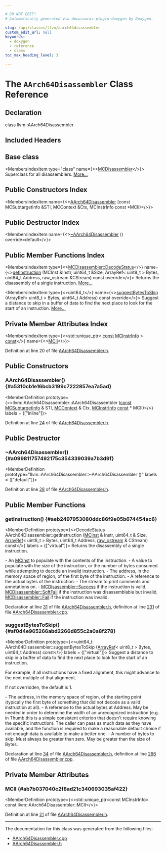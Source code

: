 ```yaml
---

# DO NOT EDIT!
# Automatically generated via docusaurus-plugin-doxygen by Doxygen.

slug: /api/classes/llvm/aarch64disassembler
custom_edit_url: null
keywords:
  - doxygen
  - reference
  - class
toc_max_heading_level: 3

---
```





# The `AArch64Disassembler` Class Reference

<DoxygenPage pluginConfig={pluginConfig}>



## Declaration

<CodeBlock>class llvm::AArch64Disassembler</CodeBlock>

## Included Headers

<IncludesList>
<IncludesListItem
  filePath="Target/AArch64/Disassembler/AArch64Disassembler.h"
  permalink="/docs/api/files/lib/lib/target/lib/target/aarch64/lib/target/aarch64/disassembler/aarch64disassembler-h"
  isLocal="true" />
</IncludesList>

## Base class

<MembersIndex>

<MembersIndexItem
  type="class"
  name={<><a href="/docs/api/classes/llvm/mcdisassembler">MCDisassembler</a></>}>
Superclass for all disassemblers. <a href="/docs/api/classes/llvm/mcdisassembler/#details">More...</a>
</MembersIndexItem>

</MembersIndex>

## Public Constructors Index

<MembersIndex>

<MembersIndexItem
  name={<><a href="#a5310cb1e16bcb3199c7222857ea7a5ad">AArch64Disassembler</a> (const MCSubtargetInfo &amp;STI, MCContext &amp;Ctx, MCInstrInfo const &#42;MCII)</>}>
</MembersIndexItem>

</MembersIndex>

## Public Destructor Index

<MembersIndex>

<MembersIndexItem
  name={<><a href="#a099811757492175c354339039a7b3d9f">~AArch64Disassembler</a> () override=default</>}>
</MembersIndexItem>

</MembersIndex>

## Public Member Functions Index

<MembersIndex>

<MembersIndexItem
  type={<><a href="/docs/api/classes/llvm/mcdisassembler/#a8eb822283e8f3200ca4b2a1ba0174e6a">MCDisassembler::DecodeStatus</a></>}
  name={<><a href="#aeb2497953080ddc86f9e05b674454ac6">getInstruction</a> (MCInst &amp;Instr, uint64&#95;t &amp;Size, ArrayRef&lt; uint8&#95;t &gt; Bytes, uint64&#95;t Address, raw&#95;ostream &amp;CStream) const override</>}>
Returns the disassembly of a single instruction. <a href="#aeb2497953080ddc86f9e05b674454ac6">More...</a>
</MembersIndexItem>

<MembersIndexItem
  type={<>uint64&#95;t</>}
  name={<><a href="#af0d4e965266abd2266d855c2a0a8f278">suggestBytesToSkip</a> (ArrayRef&lt; uint8&#95;t &gt; Bytes, uint64&#95;t Address) const override</>}>
Suggest a distance to skip in a buffer of data to find the next place to look for the start of an instruction. <a href="#af0d4e965266abd2266d855c2a0a8f278">More...</a>
</MembersIndexItem>

</MembersIndex>

## Private Member Attributes Index

<MembersIndex>

<MembersIndexItem
  type={<>std::unique&#95;ptr&lt; <a href="/docs/api/files/lib/lib/target/lib/target/aarch64/aarch64promoteconstant-cpp/#a90f8350fecae261c25be85d38b451bff">const</a> <a href="/docs/api/classes/llvm/mcinstrinfo">MCInstrInfo</a> &gt; <a href="/docs/api/files/lib/lib/target/lib/target/aarch64/aarch64promoteconstant-cpp/#a90f8350fecae261c25be85d38b451bff">const</a></>}
  name={<><a href="#ab7b037040c2f8ad21c340693035af422">MCII</a></>}>
</MembersIndexItem>

</MembersIndex>


Definition at line 20 of file <a href="/docs/api/files/lib/lib/target/lib/target/aarch64/lib/target/aarch64/disassembler/aarch64disassembler-h">AArch64Disassembler.h</a>.

<SectionDefinition>

## Public Constructors

### AArch64Disassembler() {#a5310cb1e16bcb3199c7222857ea7a5ad}

<MemberDefinition
  prototype={<>llvm::AArch64Disassembler::AArch64Disassembler (<a href="/docs/api/files/lib/lib/target/lib/target/aarch64/aarch64promoteconstant-cpp/#a90f8350fecae261c25be85d38b451bff">const</a> <a href="/docs/api/classes/llvm/mcsubtargetinfo">MCSubtargetInfo</a> &amp; STI, <a href="/docs/api/classes/llvm/mccontext">MCContext</a> &amp; Ctx, <a href="/docs/api/classes/llvm/mcinstrinfo">MCInstrInfo</a> <a href="/docs/api/files/lib/lib/target/lib/target/aarch64/aarch64promoteconstant-cpp/#a90f8350fecae261c25be85d38b451bff">const</a> &#42; MCII)</>}
  labels = {["inline"]}>

Definition at line <a href="/docs/api/files/lib/lib/target/lib/target/aarch64/lib/target/aarch64/disassembler/aarch64disassembler-h/#l00024">24</a> of file <a href="/docs/api/files/lib/lib/target/lib/target/aarch64/lib/target/aarch64/disassembler/aarch64disassembler-h">AArch64Disassembler.h</a>.
</MemberDefinition>

</SectionDefinition>

<SectionDefinition>

## Public Destructor

### ~AArch64Disassembler() {#a099811757492175c354339039a7b3d9f}

<MemberDefinition
  prototype="llvm::AArch64Disassembler::~AArch64Disassembler ()"
  labels = {["default"]}>

Definition at line <a href="/docs/api/files/lib/lib/target/lib/target/aarch64/lib/target/aarch64/disassembler/aarch64disassembler-h/#l00028">28</a> of file <a href="/docs/api/files/lib/lib/target/lib/target/aarch64/lib/target/aarch64/disassembler/aarch64disassembler-h">AArch64Disassembler.h</a>.
</MemberDefinition>

</SectionDefinition>

<SectionDefinition>

## Public Member Functions

### getInstruction() {#aeb2497953080ddc86f9e05b674454ac6}

<MemberDefinition
  prototype={<>DecodeStatus AArch64Disassembler::getInstruction (<a href="/docs/api/classes/llvm/mcinst">MCInst</a> &amp; Instr, uint64&#95;t &amp; Size, <a href="/docs/api/classes/llvm/arrayref">ArrayRef</a>&lt; uint8&#95;t &gt; Bytes, uint64&#95;t Address, <a href="/docs/api/classes/llvm/raw-ostream">raw&#95;ostream</a> &amp; CStream) const</>}
  labels = {["virtual"]}>
Returns the disassembly of a single instruction.

<ParametersList title="Parameters">
<ParametersListItem name="Instr">- An <a href="/docs/api/classes/llvm/mcinst">MCInst</a> to populate with the contents of the instruction.</ParametersListItem>
<ParametersListItem name="Size">- A value to populate with the size of the instruction, or the number of bytes consumed while attempting to decode an invalid instruction.</ParametersListItem>
<ParametersListItem name="Address">- The address, in the memory space of region, of the first byte of the instruction.</ParametersListItem>
<ParametersListItem name="Bytes">- A reference to the actual bytes of the instruction.</ParametersListItem>
<ParametersListItem name="CStream">- The stream to print comments and annotations on.</ParametersListItem>
</ParametersList>

<SectionUser title="Returns">
- <a href="/docs/api/classes/llvm/mcdisassembler/#a8eb822283e8f3200ca4b2a1ba0174e6aaabe09036b442fff9aa63ce1e844fdf60">MCDisassembler::Success</a> if the instruction is valid, <a href="/docs/api/classes/llvm/mcdisassembler/#a8eb822283e8f3200ca4b2a1ba0174e6aa9d693b8e530a7fa3457dece6f8951e6c">MCDisassembler::SoftFail</a> if the instruction was disassemblable but invalid, <a href="/docs/api/classes/llvm/mcdisassembler/#a8eb822283e8f3200ca4b2a1ba0174e6aa537a26dac8694f2000c729a35e2ead30">MCDisassembler::Fail</a> if the instruction was invalid.
</SectionUser>

Declaration at line <a href="/docs/api/files/lib/lib/target/lib/target/aarch64/lib/target/aarch64/disassembler/aarch64disassembler-h/#l00031">31</a> of file <a href="/docs/api/files/lib/lib/target/lib/target/aarch64/lib/target/aarch64/disassembler/aarch64disassembler-h">AArch64Disassembler.h</a>, definition at line <a href="/docs/api/files/lib/lib/target/lib/target/aarch64/lib/target/aarch64/disassembler/aarch64disassembler-cpp/#l00231">231</a> of file <a href="/docs/api/files/lib/lib/target/lib/target/aarch64/lib/target/aarch64/disassembler/aarch64disassembler-cpp">AArch64Disassembler.cpp</a>.
</MemberDefinition>

### suggestBytesToSkip() {#af0d4e965266abd2266d855c2a0a8f278}

<MemberDefinition
  prototype={<>uint64&#95;t AArch64Disassembler::suggestBytesToSkip (<a href="/docs/api/classes/llvm/arrayref">ArrayRef</a>&lt; uint8&#95;t &gt; Bytes, uint64&#95;t Address) const</>}
  labels = {["virtual"]}>
Suggest a distance to skip in a buffer of data to find the next place to look for the start of an instruction.

For example, if all instructions have a fixed alignment, this might advance to the next multiple of that alignment.

If not overridden, the default is 1.


<ParametersList title="Parameters">
<ParametersListItem name="Address">- The address, in the memory space of region, of the starting point (typically the first byte of something that did not decode as a valid instruction at all).</ParametersListItem>
<ParametersListItem name="Bytes">- A reference to the actual bytes at Address. May be needed in order to determine the width of an unrecognized instruction (e.g. in Thumb this is a simple consistent criterion that doesn&#39;t require knowing the specific instruction). The caller can pass as much data as they have available, and the function is required to make a reasonable default choice if not enough data is available to make a better one.</ParametersListItem>
</ParametersList>

<SectionUser title="Returns">
- A number of bytes to skip. Must always be greater than zero. May be greater than the size of Bytes.
</SectionUser>

Declaration at line <a href="/docs/api/files/lib/lib/target/lib/target/aarch64/lib/target/aarch64/disassembler/aarch64disassembler-h/#l00034">34</a> of file <a href="/docs/api/files/lib/lib/target/lib/target/aarch64/lib/target/aarch64/disassembler/aarch64disassembler-h">AArch64Disassembler.h</a>, definition at line <a href="/docs/api/files/lib/lib/target/lib/target/aarch64/lib/target/aarch64/disassembler/aarch64disassembler-cpp/#l00296">296</a> of file <a href="/docs/api/files/lib/lib/target/lib/target/aarch64/lib/target/aarch64/disassembler/aarch64disassembler-cpp">AArch64Disassembler.cpp</a>.
</MemberDefinition>

</SectionDefinition>

<SectionDefinition>

## Private Member Attributes

### MCII {#ab7b037040c2f8ad21c340693035af422}

<MemberDefinition
  prototype={<>std::unique&#95;ptr&lt;const MCInstrInfo&gt; const llvm::AArch64Disassembler::MCII</>}>

Definition at line <a href="/docs/api/files/lib/lib/target/lib/target/aarch64/lib/target/aarch64/disassembler/aarch64disassembler-h/#l00021">21</a> of file <a href="/docs/api/files/lib/lib/target/lib/target/aarch64/lib/target/aarch64/disassembler/aarch64disassembler-h">AArch64Disassembler.h</a>.
</MemberDefinition>

</SectionDefinition>

<hr/>

The documentation for this class was generated from the following files:

<ul>
<li><a href="/docs/api/files/lib/lib/target/lib/target/aarch64/lib/target/aarch64/disassembler/aarch64disassembler-cpp">AArch64Disassembler.cpp</a></li>
<li><a href="/docs/api/files/lib/lib/target/lib/target/aarch64/lib/target/aarch64/disassembler/aarch64disassembler-h">AArch64Disassembler.h</a></li>
</ul>

</DoxygenPage>

